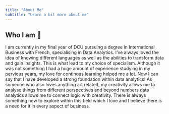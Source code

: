 ```yaml
---
title: "About Me"
subtitle: "Learn a bit more about me"
---
```


## Who I am 🌟  
I am currently in my final year of DCU pursuing a degree in International Business with French, specialising in Data Analytics. I've always loved the idea of knowing different languages as well as the abilities to transform data and gain insights. This is what lead to my choice of specialism. Although it was not something I had a huge amount of experience studying in my pervious years, my love for continous learning helped me a lot. Now I can say that I have developed a strong foundation within data analytics! As someone who also loves anything art related, my creativity allows me to analyse things from different perspectives and beyond numbers data analytics allows me to connect logic with creativity. There is always something new to explore within this field which I love and I believe there is a need for it in every aspect of business. 


